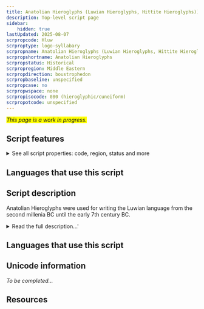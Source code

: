 ```yaml
---
title: Anatolian Hieroglyphs (Luwian Hieroglyphs, Hittite Hieroglyphs)]
description: Top-level script page
sidebar:
    hidden: true
lastUpdated: 2025-08-07
scrpropcode: Hluw
scrproptype: logo-syllabary
scrpropname: Anatolian Hieroglyphs (Luwian Hieroglyphs, Hittite Hieroglyphs)
scrpropshortname: Anatolian Hieroglyphs
scrpropstatus: Historical
scrpropregion: Middle Eastern
scrpropdirection: boustrophedon
scrpropbaseline: unspecified
scrpropcase: no
scrpropwspace: none
scrpropisocode: 080 (hieroglyphic/cuneiform)
scrpropotcode: unspecified
---
```


<span style='background-color:yellow'>_This page is a work in progress._</span>


## Script features

<details>
<summary> See all script properties: code, region, status and more</summary>
<ScriptInfo />
</details>

## Languages that use this script

<WsList script='Hluw' wsMax='5' />

## Script description

Anatolian Hieroglyphs were used for writing the Luwian language from the second millenia BC until the early 7th century BC.

<details><summary>Read the full description...'</summary>_Not yet available._</details>

## Languages that use this script

<WsList script='Hluw' wsMax='5' />

## Unicode information

_To be completed..._

## Resources

<ScriptResources detailSummary='seemore' />

